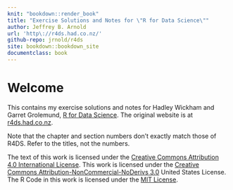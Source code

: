 ```yaml
---
knit: "bookdown::render_book"
title: "Exercise Solutions and Notes for \"R for Data Science\""
author: Jeffrey B. Arnold
url: 'http\://r4ds.had.co.nz/'
github-repo: jrnold/r4ds
site: bookdown::bookdown_site
documentclass: book
---
```


# Welcome {-}

This contains my exercise solutions and notes for Hadley Wickham and Garret Grolemund, [R for Data Science](http://amzn.to/2aHLAQ1). The original website is at [r4ds.had.co.nz](http://r4ds.had.co.nz/).

Note that the chapter and section numbers don't exactly match those of R4DS.
Refer to the titles, not the numbers.


The text of this work is licensed under the [Creative Commons Attribution 4.0 International License](http://creativecommons.org/licenses/by/4.0/).
This work is licensed under the [Creative Commons Attribution-NonCommercial-NoDerivs 3.0](http://creativecommons.org/licenses/by-nc-nd/3.0/us/) United States License.
The R Code in this work is licensed under the [MIT License](https://opensource.org/licenses/MIT).
